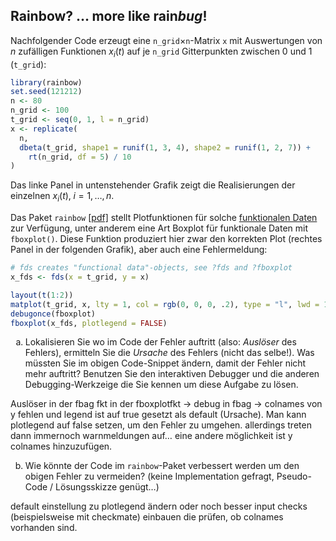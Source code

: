 ## Rainbow?  ... more like rain*bug*!

Nachfolgender Code erzeugt eine `n_grid`$\times$`n`-Matrix `x` mit Auswertungen von 
$n$ zufälligen Funktionen $x_i(t)$ auf je `n_grid` Gitterpunkten zwischen 0 und 1 (`t_grid`):
```r
library(rainbow)
set.seed(121212)
n <- 80
n_grid <- 100
t_grid <- seq(0, 1, l = n_grid)
x <- replicate(
  n,
  dbeta(t_grid, shape1 = runif(1, 3, 4), shape2 = runif(1, 2, 7)) +
    rt(n_grid, df = 5) / 10
)
```
Das linke Panel in untenstehender Grafik zeigt die Realisierungen der einzelnen $x_i(t), \; i=1,\dots,n$.

Das Paket `rainbow` [[pdf]](cran.r-project.org/web/packages/rainbow/vignettes/rainbow.pdf) stellt Plotfunktionen für solche [funktionalen Daten](http://en.wikipedia.org/wiki/Functional_data_analysis) zur Verfügung,
unter anderem eine Art Boxplot für funktionale Daten mit `fboxplot()`. 
Diese Funktion produziert hier zwar den korrekten Plot (rechtes Panel in der folgenden Grafik), aber auch eine Fehlermeldung:
```r
# fds creates "functional data"-objects, see ?fds and ?fboxplot
x_fds <- fds(x = t_grid, y = x)

layout(t(1:2))
matplot(t_grid, x, lty = 1, col = rgb(0, 0, 0, .2), type = "l", lwd = 1.5)
debugonce(fboxplot)
fboxplot(x_fds, plotlegend = FALSE)
```

a) Lokalisieren Sie wo im Code der Fehler auftritt (also: *Auslöser* des Fehlers), ermitteln Sie die *Ursache* des Fehlers (nicht das selbe!). Was müssten Sie im obigen Code-Snippet ändern, damit der Fehler nicht mehr auftritt? 
Benutzen Sie den interaktiven Debugger und die anderen Debugging-Werkzeige die Sie kennen um diese Aufgabe zu lösen.

Auslöser in der fbag fkt in der fboxplotfkt -> debug in fbag -> colnames von y fehlen und legend ist auf true gesetzt als default (Ursache).
Man kann plotlegend auf false setzen, um den Fehler zu umgehen. allerdings treten dann immernoch warnmeldungen auf... eine andere möglichkeit ist y colnames hinzuzufügen.


b) Wie könnte der Code im `rainbow`-Paket verbessert werden um den obigen Fehler zu vermeiden? (keine Implementation gefragt, Pseudo-Code / Lösungsskizze genügt...)


default einstellung zu plotlegend ändern oder noch besser input checks (beispielsweise mit checkmate) einbauen
die prüfen, ob colnames vorhanden sind.
